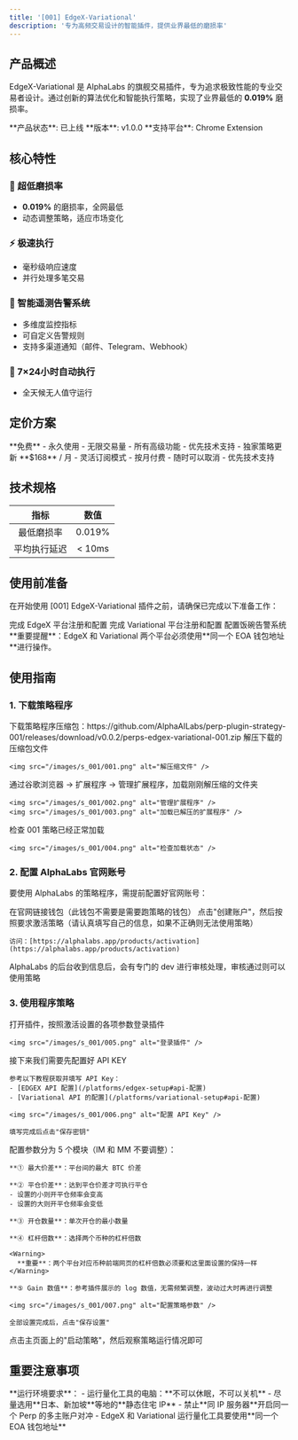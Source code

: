 ```yaml
---
title: '[001] EdgeX-Variational'
description: '专为高频交易设计的智能插件，提供业界最低的磨损率'
---
```


## 产品概述

EdgeX-Variational 是 AlphaLabs 的旗舰交易插件，专为追求极致性能的专业交易者设计。通过创新的算法优化和智能执行策略，实现了业界最低的 **0.019%** 磨损率。

<Info>
  **产品状态**: 已上线  
  **版本**: v1.0.0
  **支持平台**: Chrome Extension
</Info>

## 核心特性

### 🚀 超低磨损率

- **0.019%** 的磨损率，全网最低
- 动态调整策略，适应市场变化

### ⚡ 极速执行

- 毫秒级响应速度
- 并行处理多笔交易

### 🔔 智能遥测告警系统
- 多维度监控指标
- 可自定义告警规则
- 支持多渠道通知（邮件、Telegram、Webhook）

### 🤖 7×24小时自动执行

- 全天候无人值守运行

## 定价方案

<CardGroup cols={2}>
  <Card title="AlphaLabs 邀请码" icon="star">
    **免费** - 永久使用
    - 无限交易量
    - 所有高级功能
    - 优先技术支持
    - 独家策略更新
  </Card>
  <Card title="月费订阅" icon="credit-card">
    **$168** / 月
    - 灵活订阅模式
    - 按月付费
    - 随时可以取消
    - 优先技术支持
  </Card>
</CardGroup>

## 技术规格

| 指标 | 数值 |
|:----:|:----:|
| 最低磨损率 | 0.019% |
| 平均执行延迟 | < 10ms |

## 使用前准备

在开始使用 [001] EdgeX-Variational 插件之前，请确保已完成以下准备工作：

<CardGroup cols={3}>
  <Card title="EdgeX 平台" icon="chart-line" href="/platforms/edgex-setup">
    完成 EdgeX 平台注册和配置
  </Card>
  <Card title="Variational 平台" icon="chart-mixed" href="/platforms/variational-setup">
    完成 Variational 平台注册和配置
  </Card>
  <Card title="安全警告" icon="shield" href="/platforms/security-alerts">
    配置饭碗告警系统
  </Card>
</CardGroup>

<Warning>
**重要提醒**：EdgeX 和 Variational 两个平台必须使用**同一个 EOA 钱包地址**进行操作。
</Warning>

## 使用指南

### 1. 下载策略程序

<Steps>
  <Step title="下载压缩包">
    下载策略程序压缩包：https://github.com/AlphaAILabs/perp-plugin-strategy-001/releases/download/v0.0.2/perps-edgex-variational-001.zip
  </Step>

  <Step title="解压缩">
    解压下载的压缩包文件

    <img src="/images/s_001/001.png" alt="解压缩文件" />
  </Step>

  <Step title="加载扩展程序">
    通过谷歌浏览器 → 扩展程序 → 管理扩展程序，加载刚刚解压缩的文件夹

    <img src="/images/s_001/002.png" alt="管理扩展程序" />
    <img src="/images/s_001/003.png" alt="加载已解压的扩展程序" />
  </Step>

  <Step title="检查加载状态">
    检查 001 策略已经正常加载

    <img src="/images/s_001/004.png" alt="检查加载状态" />
  </Step>
</Steps>

### 2. 配置 AlphaLabs 官网账号

要使用 AlphaLabs 的策略程序，需提前配置好官网账号：

<Steps>
  <Step title="连接钱包">
    在官网链接钱包（此钱包不需要是需要跑策略的钱包）
  </Step>

  <Step title="创建账户">
    点击"创建账户"，然后按照要求激活策略（请认真填写自己的信息，如果不正确则无法使用策略）

    访问：[https://alphalabs.app/products/activation](https://alphalabs.app/products/activation)
  </Step>

  <Step title="等待审核">
    AlphaLabs 的后台收到信息后，会有专门的 dev 进行审核处理，审核通过则可以使用策略
  </Step>
</Steps>

### 3. 使用程序策略

<Steps>
  <Step title="登录插件">
    打开插件，按照激活设置的各项参数登录插件

    <img src="/images/s_001/005.png" alt="登录插件" />
  </Step>

  <Step title="配置 API Key">
    接下来我们需要先配置好 API KEY

    参考以下教程获取并填写 API Key：
    - [EDGEX API 配置](/platforms/edgex-setup#api-配置)
    - [Variational API 的配置](/platforms/variational-setup#api-配置)

    <img src="/images/s_001/006.png" alt="配置 API Key" />

    填写完成后点击"保存密钥"
  </Step>

  <Step title="配置策略参数">
    配置参数分为 5 个模块（IM 和 MM 不要调整）：

    **① 最大价差**：平台间的最大 BTC 价差

    **② 平仓价差**：达到平仓价差才可执行平仓
    - 设置的小则开平仓频率会变高
    - 设置的大则开平仓频率会变低

    **③ 开仓数量**：单次开仓的最小数量

    **④ 杠杆倍数**：选择两个币种的杠杆倍数

    <Warning>
      **重要**：两个平台对应币种前端网页的杠杆倍数必须要和这里面设置的保持一样
    </Warning>

    **⑤ Gain 数值**：参考插件展示的 log 数值，无需频繁调整，波动过大时再进行调整

    <img src="/images/s_001/007.png" alt="配置策略参数" />

    全部设置完成后，点击"保存设置"
  </Step>

  <Step title="启动策略">
    点击主页面上的"启动策略"，然后观察策略运行情况即可
  </Step>
</Steps>

## 重要注意事项

<Warning>
  **运行环境要求**：
  - 运行量化工具的电脑：**不可以休眠，不可以关机**
  - 尽量选用**日本、新加坡**等地的**静态住宅 IP**
  - 禁止**同 IP 服务器**开启同一个 Perp 的多主账户对冲
  - EdgeX 和 Variational 运行量化工具要使用**同一个 EOA 钱包地址**
</Warning>

